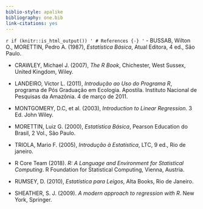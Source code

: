 ---
biblio-style: apalike
bibliography: one.bib
link-citations: yes
---

`r if (knitr::is_html_output()) '
# References {-}
'`
- BUSSAB, Wilton O., MORETTIN, Pedro A. (1987), *Estatística Básica*, Atual Editora, 4 ed., São Paulo.

- CRAWLEY, Michael J. (2007), *The R Book*, Chichester, West Sussex, United Kingdom, Wiley.

- LANDEIRO, Victor L. (2011), *Introdução ao Uso do Programa R*, programa de Pós Graduação em Ecologia.  Apostila. Instituto Nacional de Pesquisas da Amazônia. 4 de março de 2011.

- MONTGOMERY, D.C, et al. (2003), *Introduction to Linear Regression*. 3 Ed. John Wiley.

- MORETTIN, Luiz G. (2000), *Estatística Básica*, Pearson Education do Brasil, 2 Vol., São Paulo.

- TRIOLA, Mario F. (2005), *Introdução à Estatística*, LTC, 9 ed., Rio de janeiro.

- R Core Team (2018). *R: A Language and Environment for Statistical Computing*. R Foundation for Statistical Computing, Vienna, Austria. 

- RUMSEY, D. (2010), *Estatística para Leigos*, Alta Books, Rio de Janeiro.

- SHEATHER, S. J. (2009). *A modern approach to regression with R*. New York, Springer.


